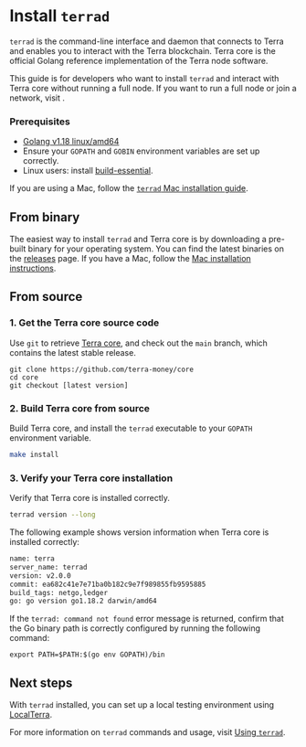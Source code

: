 
# Install `terrad`

`terrad` is the command-line interface and daemon that connects to Terra and enables you to interact with the Terra blockchain. Terra core is the official Golang reference implementation of the Terra node software.

This guide is for developers who want to install `terrad` and interact with Terra core without running a full node. If you want to run a full node or join a network, visit [](../../full-node/run-a-full-terra-node/README.md).

### Prerequisites

- [Golang v1.18 linux/amd64](https://golang.org/doc/install)
- Ensure your `GOPATH` and `GOBIN` environment variables are set up correctly.
- Linux users: install [build-essential](http://linux-command.org/en/build-essential.html).

<Admonition type="danger" title="Terrad for Mac">

If you are using a Mac, follow the [`terrad` Mac installation guide](./terrad-mac.md).

</Admonition>

## From binary

The easiest way to install `terrad` and Terra core is by downloading a pre-built binary for your operating system. You can find the latest binaries on the [releases](https://github.com/terra-money/core/releases) page. If you have a Mac, follow the [Mac installation instructions](./terrad-mac.md).

## From source

### 1. Get the Terra core source code

Use `git` to retrieve [Terra core](https://github.com/terra-money/core/), and check out the `main` branch, which contains the latest stable release.

```
git clone https://github.com/terra-money/core
cd core
git checkout [latest version]
```

### 2. Build Terra core from source

Build Terra core, and install the `terrad` executable to your `GOPATH` environment variable.

```bash
make install
```

### 3. Verify your Terra core installation

Verify that Terra core is installed correctly.

```bash
terrad version --long
```

The following example shows version information when Terra core is installed correctly:

```bash
name: terra
server_name: terrad
version: v2.0.0
commit: ea682c41e7e71ba0b182c9e7f989855fb9595885
build_tags: netgo,ledger
go: go version go1.18.2 darwin/amd64
```

<Admonition type="tip">

If the `terrad: command not found` error message is returned, confirm that the Go binary path is correctly configured by running the following command:

```
export PATH=$PATH:$(go env GOPATH)/bin
```

</Admonition>

## Next steps

With `terrad` installed, you can set up a local testing environment using [LocalTerra](../localterra/README.md).

For more information on `terrad` commands and usage, visit [Using `terrad`](using-terrad.mdx).
